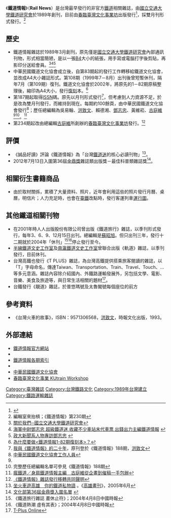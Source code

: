 {{Infobox Magazine
| title = 鐵道情報
| image_file = RN200cover.preview.jpg
| image_size = 260px
| image_caption = 《鐵道情報》200期封面。2011年3-4月
| editor = [[古庭維|古庭維]]
| editor_title = 總編輯
| staff_writer = 
| frequency = 雙月刊
| circulation = 
| circulation_year = 
| category = 鐵道文化與運輸
| company = [[國立交通大學鐵道研究會|國立交通大學鐵道研究會]]（-第82期）<br />[[中華民國鐵道文化協會|中華民國鐵道文化協會]]（第83期-第233期）<br />[[春臨臺灣文化事業坊|春臨臺灣文化事業坊]]（第234期-）
| firstdate = 1989年3月
| country = {{TWN}}
| based   = 
| language = [[繁體中文|繁體中文]]
| website = [http://railnews.tw/ railnews.tw]
| issn = 2073-2163
}}

《'''鐵道情報'''》（'''Rail News'''）是台灣最早發行的非官方[[鐵道|鐵道]]相關雜誌，由[[國立交通大學|國立交通大學]][[國立交通大學鐵道研究會|鐵道研究會]]於1989年創刊，目前由[[春臨臺灣文化事業坊|春臨臺灣文化事業坊]]出版發行<ref>{{cite news|title=追火車 熱血26年 台日都瘋「這一本」 |url=http://a.udn.com/focus/2015/10/12/13318/index.html|publisher=聯合報|accessdate=2015-10-24}}</ref>，採雙月刊形式發行。<ref>編輯室來抬槓；《鐵道情報》第230期</ref>

== 歷史 ==
*鐵道情報雜誌於1989年3月創刊，原先僅是[[國立交通大學|國立交通大學]][[國立交通大學鐵道研究會|鐵道研究會]]內部通訊刊物，形式相當簡陋，是以一張[[ISO_216|B4]]大小的紙張，用手寫或電腦打字後剪貼，再影印分送給會員。<ref>[http://blog.alumni.nctu.edu.tw/plate/group/web/papermsg.jsp?GI=2423&UI=ncturailwayclub&PI=7827 關於我們─國立交通大學鐵道研究會]{{dead link|date=2018年1月 |bot=InternetArchiveBot |fix-attempted=yes }}</ref><ref name="#1">[http://www.tcc.idv.tw/rail/about/index03.htm 海軍中尉鄧志忠 超級鐵道迷 收藏不少車站末代車票 出錢出力主編鐵道情報] {{webarchive|url=https://web.archive.org/web/20130905125224/http://www.tcc.idv.tw/rail/about/index03.htm |date=2013-09-05 }}</ref><ref>[http://www.tcc.idv.tw/rail/about/index02.htm 政大新聞系人物專訪鄧志忠] {{webarchive|url=https://web.archive.org/web/20100702042315/http://www.tcc.idv.tw/rail/about/index02.htm |date=2010-07-02 }}</ref>
*中華民國鐵道文化協會成立後，自第83期起的發行工作轉移給鐵道文化協會，並改成A4大小雜誌形式。第108期（1999年7－8月）出刊後曾短暫休刊，隔年7月（第109期）復刊。鐵道文化協會於2002年，將原先的1－82期原稿整理後，縮印為A4大小，發行[[復刻|復刻]]本。<ref>[http://www.wretch.cc/blog/kibu/3190891 為什麼要做<鐵道情報1-82期復刻本>？]</ref>
*第187期起取得[[國際標準期刊號|ISSN]]碼。原先以月刊形式發行<ref>[http://cwhung.blogspot.com/2009/12/20.html 我與《鐵道情報》的二十年]，原刊登於《鐵道情報》188期，[[洪致文|洪致文]]</ref>，但考慮到人力資源不足，於是改為雙月刊發行，而維持到現在。每期約100餘頁，由中華民國鐵道文化協會發行<ref>[http://www.railway.org.tw/rcs/c/c4 中華民國鐵道文化協會工作人員]</ref>；歷任總編輯為吳易翰、[[洪致文|洪致文]]、賴德湘、[[鄧志忠|鄧志忠]]、黃維崧、[[古庭維|古庭維]]<ref name="#1"/><ref>完整歷任總編輯名單可參見《鐵道情報》188期</ref>。<ref>[http://www.nownews.com/2007/01/22/545-2037970.htm 瘋鐵道／身肩鐵道情報主編　古庭維從企畫到催稿一手包辦]</ref>
*第234期起改由總編輯[[古庭維|古庭維]]所創辦的[[春臨臺灣文化事業坊|春臨臺灣文化事業坊]]發行。<ref>[https://kutrain.me/items/joint_communique/  《鐵道情報》雜誌發行移轉共同聲明]</ref>

== 評價 ==
*《誠品好讀》評論《鐵道情報》為「台灣[[鐵道迷|鐵道迷]]的核心必讀刊物」<ref>[http://kcginfo.kcg.gov.tw/Publish_Content.aspx?n=3D7C9BFC4F86BF4A&sms=FB76F1E6517A12DC&s=C1F543A6F47BEACD&chapt=617&sort=1 坐火車遊高雄　你的鐵道私物語] {{Wayback|url=http://kcginfo.kcg.gov.tw/Publish_Content.aspx?n=3D7C9BFC4F86BF4A&sms=FB76F1E6517A12DC&s=C1F543A6F47BEACD&chapt=617&sort=1 |date=20131202231727 }}。《[[高雄畫刊|高雄畫刊]]》，2005年6月</ref>。
*2012年7月13日入圍第36屆[[金鼎獎|金鼎獎]]雜誌類出版獎－最佳科普類雜誌獎<ref>[http://www.moc.gov.tw/ccaImages/artNews/0/06150107.pdf 文化部第36屆金鼎獎入圍名單] {{webarchive|url=https://web.archive.org/web/20120709215228/http://www.moc.gov.tw/ccaImages/artNews/0/06150107.pdf |date=2012-07-09 }}</ref>。

== 相關衍生書籍商品 ==
*由於取材關係，累積了大量資料、照片，近年會利用這些的照片發行月曆、桌曆，明信片；人力充足時，也會在[[臺灣鐵路管理局|臺鐵]]改點時，發行客運列車[[鐵路列車運行圖|運行圖]]。

== 其他鐵道相關刊物 ==
*在2001年時人人出版股份有限公司曾出版《鐵道旅行》雜誌，以季刊形式發行，每年3、6、9、12月15日出刊。總編輯是[[蘇昭旭|蘇昭旭]]。但只出刊三年，發行十二期就於2004年「休刊」<ref>《鐵道旅行雜誌 畫休止符》；2004年4月8日中國時報</ref><ref>《鐵道熱潮 虛有其表》；2004年4月8日中國時報</ref>停止發行至今。
*[[半線鐵道文史工作室|半線鐵道文史工作室]]及[[南瀛鐵道文史工作室|南瀛鐵道文史工作室]]曾聯合出版《軌道》雜誌，以季刊發行，目前休刊。
*台灣高鐵也發行《T PLUS》雜誌，為台灣高鐵提供搭乘旅客閱讀的雜誌，以「T」字母命名，傳達Taiwan、Transportation、Train、Travel、Touch、...等多元意涵。雜誌內容除介紹國內、外鐵路運輸發展外，另包括文學、電影、音樂、美食及旅遊等，與日常生活相關的題材<ref>[http://www.thsrc.com.tw/tc/tourist/tourist.asp T-Plus Online]</ref>。
*台鐵發行《靚道》雜誌，於普悠瑪號及太魯閣號每個座位的前方

== 參考資料 ==
{{reflist}}
*《台灣火車的故事》，ISBN：9571306568，[[洪致文|洪致文]]，時報文化出版，1993。

== 外部連結 ==
* [http://railnews.tw/ 鐵道情報官方網站]
* {{facebook|RailNews.tw|鐵道情報}}
* [http://railnews.tw/rn_list 鐵道情報各期索引]
* {{facebook|NCTURail|國立交通大學鐵道研究會}}
* [http://www.railway.org.tw/ 中華民國鐵道文化協會]
* [https://kutrain.me/ 春臨臺灣文化事業 KUtrain Workshop]

[[Category:臺灣雜誌|Category:臺灣雜誌]]
[[Category:台灣鐵路文化|Category:台灣鐵路文化]]
[[Category:1989年台灣建立|Category:1989年台灣建立]]
[[Category:鐵路運輸雜誌|Category:鐵路運輸雜誌]]